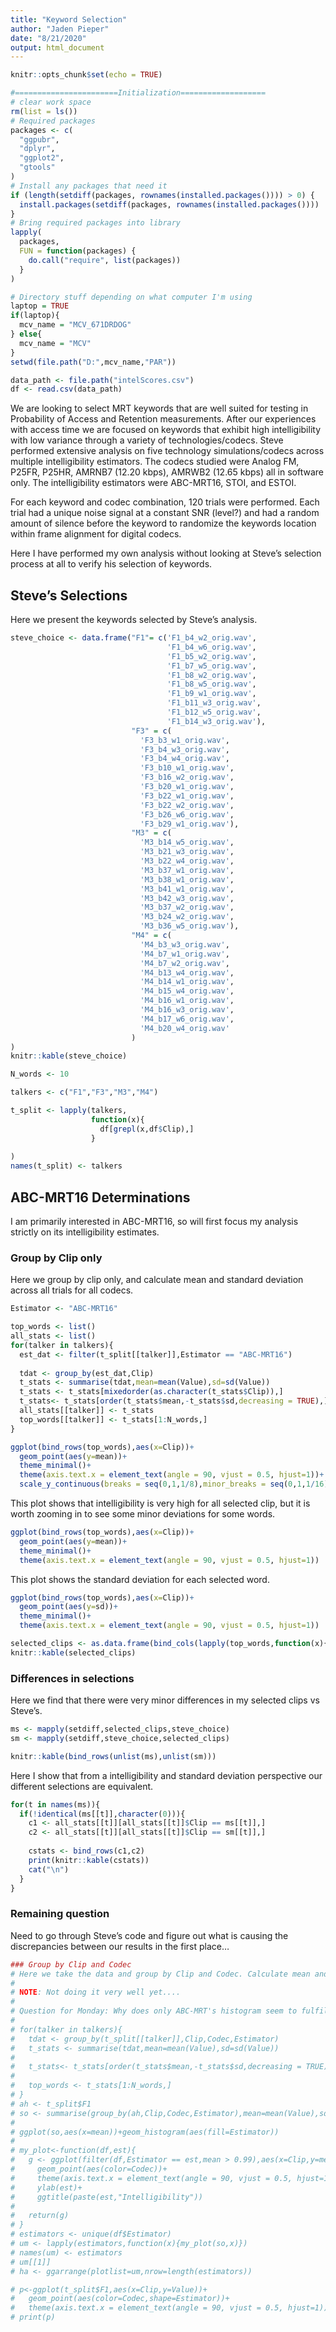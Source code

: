 ```yaml
---
title: "Keyword Selection"
author: "Jaden Pieper"
date: "8/21/2020"
output: html_document
---
```


```r
knitr::opts_chunk$set(echo = TRUE)
```

```r
#=======================Initialization===================
# clear work space
rm(list = ls())
# Required packages
packages <- c(
  "ggpubr",
  "dplyr",
  "ggplot2",
  "gtools"
)
# Install any packages that need it
if (length(setdiff(packages, rownames(installed.packages()))) > 0) {
  install.packages(setdiff(packages, rownames(installed.packages())))
}
# Bring required packages into library
lapply(
  packages,
  FUN = function(packages) {
    do.call("require", list(packages))
  }
)

# Directory stuff depending on what computer I'm using
laptop = TRUE
if(laptop){
  mcv_name = "MCV_671DRDOG"
} else{
  mcv_name = "MCV"
}
setwd(file.path("D:",mcv_name,"PAR"))

```

```r
data_path <- file.path("intelScores.csv")
df <- read.csv(data_path)
```

We are looking to select MRT keywords that are well suited for testing in Probability of Access and Retention measurements. After our experiences with access time we are focused on keywords that exhibit high intelligibility with low variance through a variety of technologies/codecs. Steve performed extensive analysis on five technology simulations/codecs across multiple intelligibility estimators. The codecs studied were Analog FM, P25FR, P25HR, AMRNB7 (12.20 kbps), AMRWB2 (12.65 kbps) all in software only. The intelligibility estimators were ABC-MRT16, STOI, and ESTOI.

For each keyword and codec combination, 120 trials were performed. Each trial had a unique noise signal at a constant SNR (level?) and had a random amount of silence before the keyword to randomize the keywords location within frame alignment for digital codecs.

Here I have performed my own analysis without looking at Steve's selection process at all to verify his selection of keywords.

## Steve's Selections
Here we present the keywords selected by Steve's analysis.
```r
steve_choice <- data.frame("F1"= c('F1_b4_w2_orig.wav', 
                                   'F1_b4_w6_orig.wav', 
                                   'F1_b5_w2_orig.wav', 
                                   'F1_b7_w5_orig.wav', 
                                   'F1_b8_w2_orig.wav', 
                                   'F1_b8_w5_orig.wav', 
                                   'F1_b9_w1_orig.wav', 
                                   'F1_b11_w3_orig.wav', 
                                   'F1_b12_w5_orig.wav', 
                                   'F1_b14_w3_orig.wav'),
                           "F3" = c(
                             'F3_b3_w1_orig.wav', 
                             'F3_b4_w3_orig.wav', 
                             'F3_b4_w4_orig.wav', 
                             'F3_b10_w1_orig.wav', 
                             'F3_b16_w2_orig.wav', 
                             'F3_b20_w1_orig.wav', 
                             'F3_b22_w1_orig.wav', 
                             'F3_b22_w2_orig.wav', 
                             'F3_b26_w6_orig.wav', 
                             'F3_b29_w1_orig.wav'),
                           "M3" = c(
                             'M3_b14_w5_orig.wav', 
                             'M3_b21_w3_orig.wav', 
                             'M3_b22_w4_orig.wav', 
                             'M3_b37_w1_orig.wav', 
                             'M3_b38_w1_orig.wav', 
                             'M3_b41_w1_orig.wav', 
                             'M3_b42_w3_orig.wav', 
                             'M3_b37_w2_orig.wav', 
                             'M3_b24_w2_orig.wav', 
                             'M3_b36_w5_orig.wav'),
                           "M4" = c(
                             'M4_b3_w3_orig.wav', 
                             'M4_b7_w1_orig.wav', 
                             'M4_b7_w2_orig.wav', 
                             'M4_b13_w4_orig.wav', 
                             'M4_b14_w1_orig.wav', 
                             'M4_b15_w4_orig.wav', 
                             'M4_b16_w1_orig.wav', 
                             'M4_b16_w3_orig.wav', 
                             'M4_b17_w6_orig.wav', 
                             'M4_b20_w4_orig.wav'
                           )
)
knitr::kable(steve_choice)
```



```r
N_words <- 10

talkers <- c("F1","F3","M3","M4")

t_split <- lapply(talkers,
                  function(x){
                    df[grepl(x,df$Clip),]
                  }
                  
)
names(t_split) <- talkers
```

## ABC-MRT16 Determinations
I am primarily interested in ABC-MRT16, so will first focus my analysis strictly on its intelligibility estimates.

### Group by Clip only
Here we group by clip only, and calculate mean and standard deviation across all trials for all codecs.
```r

Estimator <- "ABC-MRT16"

top_words <- list()
all_stats <- list()
for(talker in talkers){
  est_dat <- filter(t_split[[talker]],Estimator == "ABC-MRT16")
  
  tdat <- group_by(est_dat,Clip)
  t_stats <- summarise(tdat,mean=mean(Value),sd=sd(Value))
  t_stats <- t_stats[mixedorder(as.character(t_stats$Clip)),]
  t_stats<- t_stats[order(t_stats$mean,-t_stats$sd,decreasing = TRUE),]
  all_stats[[talker]] <- t_stats
  top_words[[talker]] <- t_stats[1:N_words,]
}

ggplot(bind_rows(top_words),aes(x=Clip))+
  geom_point(aes(y=mean))+
  theme_minimal()+
  theme(axis.text.x = element_text(angle = 90, vjust = 0.5, hjust=1))+
  scale_y_continuous(breaks = seq(0,1,1/8),minor_breaks = seq(0,1,1/16),limits = c(0,1))
```

This plot shows that intelligibility is very high for all selected clip, but it is worth zooming in to see some minor deviations for some words.
```r
ggplot(bind_rows(top_words),aes(x=Clip))+
  geom_point(aes(y=mean))+
  theme_minimal()+
  theme(axis.text.x = element_text(angle = 90, vjust = 0.5, hjust=1))
```

This plot shows the standard deviation for each selected word.
```r
ggplot(bind_rows(top_words),aes(x=Clip))+
  geom_point(aes(y=sd))+
  theme_minimal()+
  theme(axis.text.x = element_text(angle = 90, vjust = 0.5, hjust=1))

selected_clips <- as.data.frame(bind_cols(lapply(top_words,function(x){x$Clip})))
knitr::kable(selected_clips)
```

### Differences in selections
Here we find that there were very minor differences in my selected clips vs Steve's. 
```r
ms <- mapply(setdiff,selected_clips,steve_choice)
sm <- mapply(setdiff,steve_choice,selected_clips)

knitr::kable(bind_rows(unlist(ms),unlist(sm)))
```

Here I show that from a intelligibility and standard deviation perspective our different selections are equivalent.
```r
for(t in names(ms)){
  if(!identical(ms[[t]],character(0))){
    c1 <- all_stats[[t]][all_stats[[t]]$Clip == ms[[t]],]
    c2 <- all_stats[[t]][all_stats[[t]]$Clip == sm[[t]],]
    
    cstats <- bind_rows(c1,c2)
    print(knitr::kable(cstats))
    cat("\n")
  }
}

```

### Remaining question
Need to go through Steve's code and figure out what is causing the discrepancies between our results in the first place...

```r
### Group by Clip and Codec
# Here we take the data and group by Clip and Codec. Calculate mean and standard deviation for each codec individually, then aggregate. 
# 
# NOTE: Not doing it very well yet....
# 
# Question for Monday: Why does only ABC-MRT's histogram seem to fulfill count requirements (1500 trials per estimator...)
#
# for(talker in talkers){
#   tdat <- group_by(t_split[[talker]],Clip,Codec,Estimator)
#   t_stats <- summarise(tdat,mean=mean(Value),sd=sd(Value))
#   
#   t_stats<- t_stats[order(t_stats$mean,-t_stats$sd,decreasing = TRUE),]
#   
#   top_words <- t_stats[1:N_words,]
# }
# ah <- t_split$F1
# so <- summarise(group_by(ah,Clip,Codec,Estimator),mean=mean(Value),sd=sd(Value))
# 
# ggplot(so,aes(x=mean))+geom_histogram(aes(fill=Estimator))
# 
# my_plot<-function(df,est){
#   g <- ggplot(filter(df,Estimator == est,mean > 0.99),aes(x=Clip,y=mean))+
#     geom_point(aes(color=Codec))+
#     theme(axis.text.x = element_text(angle = 90, vjust = 0.5, hjust=1))+
#     ylab(est)+
#     ggtitle(paste(est,"Intelligibility"))
#   
#   return(g)
# }
# estimators <- unique(df$Estimator)
# um <- lapply(estimators,function(x){my_plot(so,x)})
# names(um) <- estimators
# um[[1]]
# ha <- ggarrange(plotlist=um,nrow=length(estimators))

# p<-ggplot(t_split$F1,aes(x=Clip,y=Value))+
#   geom_point(aes(color=Codec,shape=Estimator))+
#   theme(axis.text.x = element_text(angle = 90, vjust = 0.5, hjust=1))
# print(p)
```

